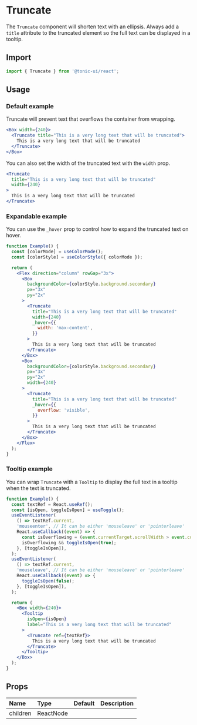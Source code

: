 # Truncate

The `Truncate` component will shorten text with an ellipsis. Always add a `title` attribute to the truncated element so the full text can be displayed in a tooltip.

## Import

```js
import { Truncate } from '@tonic-ui/react';
```

## Usage

### Default example

Truncate will prevent text that overflows the container from wrapping.

```jsx
<Box width={240}>
  <Truncate title="This is a very long text that will be truncated">
    This is a very long text that will be truncated
  </Truncate>
</Box>
```

You can also set the width of the truncated text with the `width` prop.

```jsx
<Truncate
  title="This is a very long text that will be truncated"
  width={240}
>
  This is a very long text that will be truncated
</Truncate>
```

### Expandable example

You can use the `_hover` prop to control how to expand the truncated text on hover.

```jsx
function Example() {
  const [colorMode] = useColorMode();
  const [colorStyle] = useColorStyle({ colorMode });

  return (
    <Flex direction="column" rowGap="3x">
      <Box
        backgroundColor={colorStyle.background.secondary}
        px="3x"
        py="2x"
      >
        <Truncate
          title="This is a very long text that will be truncated"
          width={240}
          _hover={{
            width: 'max-content',
          }}
        >
          This is a very long text that will be truncated
        </Truncate>
      </Box>
      <Box
        backgroundColor={colorStyle.background.secondary}
        px="3x"
        py="2x"
        width={240}
      >
        <Truncate
          title="This is a very long text that will be truncated"
          _hover={{
            overflow: 'visible',
          }}
        >
          This is a very long text that will be truncated
        </Truncate>
      </Box>
    </Flex>
  );
}
```

### Tooltip example

You can wrap `Truncate` with a `Tooltip` to display the full text in a tooltip when the text is truncated.

```jsx
function Example() {
  const textRef = React.useRef();
  const [isOpen, toggleIsOpen] = useToggle();
  useEventListener(
    () => textRef.current,
    'mouseenter', // It can be either 'mouseleave' or 'pointerleave'
    React.useCallback((event) => {
      const isOverflowing = (event.currentTarget.scrollWidth > event.currentTarget.clientWidth);
      isOverflowing && toggleIsOpen(true);
    }, [toggleIsOpen]),
  );
  useEventListener(
    () => textRef.current,
    'mouseleave', // It can be either 'mouseleave' or 'pointerleave'
    React.useCallback((event) => {
      toggleIsOpen(false);
    }, [toggleIsOpen]),
  );

  return (
    <Box width={240}>
      <Tooltip
        isOpen={isOpen}
        label="This is a very long text that will be truncated"
      >
        <Truncate ref={textRef}>
          This is a very long text that will be truncated
        </Truncate>
      </Tooltip>
    </Box>
  );
}
```

## Props

| Name | Type | Default | Description |
| :--- | :--- | :------ | :---------- |
| children | ReactNode | | |
